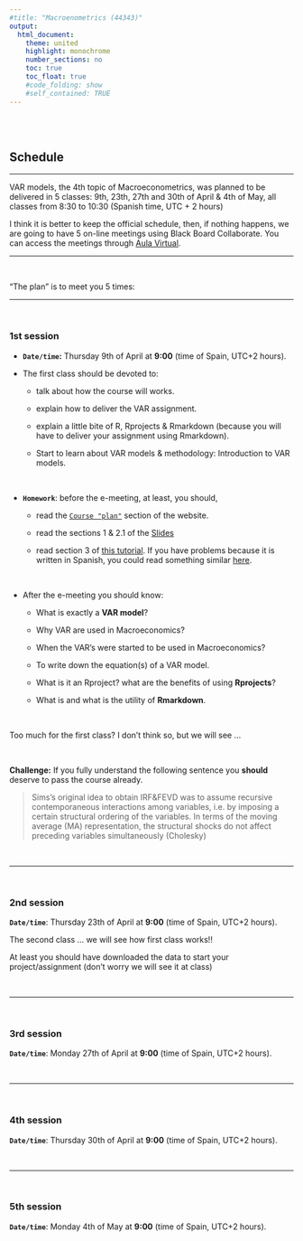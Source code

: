```yaml
---
#title: "Macroenometrics (44343)"
output:
  html_document:
    theme: united
    highlight: monochrome 
    number_sections: no
    toc: true
    toc_float: true
    #code_folding: show
    #self_contained: TRUE
---
```


<br><br>
  
## Schedule

------------------------------

VAR models, the 4th topic of Macroeconometrics, was planned to be delivered in 5 classes: 9th, 23th, 27th and 30th of April & 4th of May, all classes from 8:30 to 10:30 (Spanish time, UTC + 2 hours)

I think it is better to keep the official schedule, then, if nothing happens, we are going to have 5 on-line meetings using Black Board Collaborate. You can access the meetings through [Aula Virtual](https://aulavirtual.uv.es/course/view.php?id=9759).

------------------------------

<br>

"The plan" is to meet you 5 times:

-----------------------

<br>

### 1st session

- **`Date/time`:** Thursday 9th of April at **9:00** (time of Spain, UTC+2 hours). 

- The first class should be devoted to:  

  - talk about how the course will works.  

  - explain how to deliver the VAR assignment.  

  - explain a little bite of R, Rprojects & Rmarkdown (because you will have to deliver your assignment using Rmarkdown).  

  - Start to learn about VAR models & methodology: Introduction to VAR models.  

<br>

- **`Homework`**: before the e-meeting, at least, you should,  

    - read the [`Course "plan"`](https://perezp44.github.io/VAR-models-web/01-Course-plan.html) section of the website.  
    
    - read the sections 1 & 2.1 of the [Slides](https://perezp44.github.io/VAR-models-web/03-Slides.html)
    
    - read section 3 of [this tutorial](https://perezp44.github.io/VAR-models-web/tt_01_primeros-pasos-con-R.html). If you have problems because it is written in Spanish, you could read something similar [here](https://rstats.wtf/project-oriented-workflow.html){target="_blank"}.

<br>

- After the e-meeting you should know:

   - What is exactly a **VAR model**?
   
   - Why VAR are used in Macroeconomics?
    
   - When the VAR's were started to be used in Macroeconomics?

   - To write down the equation(s) of a VAR model. 
   
   - What is it an Rproject? what are the benefits of using **Rprojects**?
   
   - What is and what is the utility of **Rmarkdown**.
  

<br>

Too much  for the first class? I don't think so, but we will see ...

<br>

**Challenge:** If you fully understand the following sentence you **should** deserve to pass the course already.

> Sims's original idea to obtain IRF&FEVD was to assume recursive contemporaneous interactions among variables, i.e. by imposing a certain structural ordering of the variables. In terms of the moving average (MA) representation, the structural shocks do not affect preceding variables simultaneously (Cholesky)



<br>



----------------

<br>

### 2nd session

**`Date/time`**: Thursday 23th of April at **9:00** (time of Spain, UTC+2 hours).

The second class ... we will see how first class works!!


At least you should have downloaded the data to start your project/assignment (don't worry we will see it at class)

<br>

----------------

<br>


### 3rd session

**`Date/time`**: Monday 27th of April at **9:00** (time of Spain, UTC+2 hours).

<br>

----------------

<br>


### 4th session

**`Date/time`**: Thursday 30th of April at **9:00** (time of Spain, UTC+2 hours).  


<br>

----------------

<br>

### 5th session

**`Date/time`**: Monday 4th of May at **9:00** (time of Spain, UTC+2 hours). 


<br><br><br><br>


